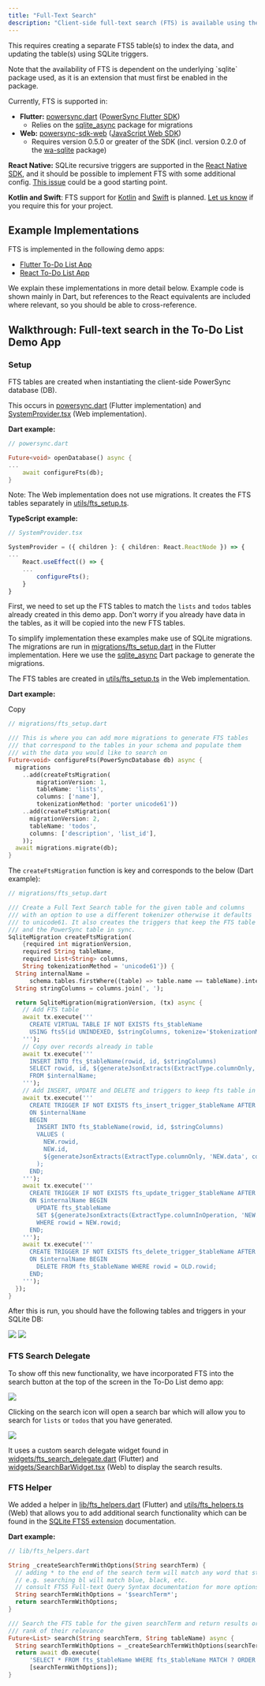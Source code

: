 ```yaml
---
title: "Full-Text Search"
description: "Client-side full-text search (FTS) is available using the [SQLite FTS5 extension](https://www.sqlite.org/fts5.html)."
---
```


This requires creating a separate FTS5 table(s) to index the data, and updating the table(s) using SQLite triggers.

<Note>
  Note that the availability of FTS is dependent on the underlying `sqlite` package used, as it is an extension that must first be enabled in the package.
</Note>

Currently, FTS is supported in:

* **Flutter:** [powersync.dart](https://github.com/powersync-ja/powersync.dart) ([PowerSync Flutter SDK](/client-sdk-references/flutter))
   * Relies on the [sqlite\_async](https://pub.dev/documentation/sqlite_async/latest/) package for migrations
* **Web:** [powersync-sdk-web](https://github.com/powersync-ja/powersync-js/blob/main/packages/web/README.md) ([JavaScript Web SDK](/client-sdk-references/javascript-web))
   * Requires version 0.5.0 or greater of the SDK (incl. version 0.2.0 of the [wa-sqlite](https://github.com/powersync-ja/wa-sqlite) package)

**React Native:** SQLite recursive triggers are supported in the [React Native SDK](/client-sdk-references/react-native-and-expo), and it should be possible to implement FTS with some additional config. [This issue](https://github.com/ospfranco/react-native-quick-sqlite/issues/37) could be a good starting point.

**Kotlin and Swift**: FTS support for [Kotlin](/client-sdk-references/kotlin-multiplatform) and [Swift](/client-sdk-references/swift) is planned. [Let us know](/resources/contact-us) if you require this for your project.

## Example Implementations

FTS is implemented in the following demo apps:

* [Flutter To-Do List App](https://github.com/powersync-ja/powersync.dart/tree/master/demos/supabase-todolist)
* [React To-Do List App](https://github.com/powersync-ja/powersync-js/tree/main/demos/react-supabase-todolist)

We explain these implementations in more detail below. Example code is shown mainly in Dart, but references to the React equivalents are included where relevant, so you should be able to cross-reference.

## Walkthrough: Full-text search in the To-Do List Demo App

### Setup

FTS tables are created when instantiating the client-side PowerSync database (DB).

This occurs in [powersync.dart](https://github.com/powersync-ja/powersync.dart/blob/master/demos/supabase-todolist/lib/powersync.dart#L186) (Flutter implementation) and [SystemProvider.tsx](https://github.com/powersync-ja/powersync-js/blob/main/demos/react-supabase-todolist/src/components/providers/SystemProvider.tsx#L41) (Web implementation).

**Dart example:**

```dart
// powersync.dart

Future<void> openDatabase() async {
...
    await configureFts(db);
}
```

Note: The Web implementation does not use migrations. It creates the FTS tables separately in [utils/fts\_setup.ts](https://github.com/powersync-ja/powersync-js/blob/main/demos/react-supabase-todolist/src/app/utils/fts_setup.ts).

**TypeScript example:**

```ts
// SystemProvider.tsx

SystemProvider = ({ children }: { children: React.ReactNode }) => {
...
    React.useEffect(() => {
    ...
        configureFts();
    }
}
```

First, we need to set up the FTS tables to match the `lists` and `todos` tables already created in this demo app. Don't worry if you already have data in the tables, as it will be copied into the new FTS tables.

To simplify implementation these examples make use of SQLite migrations. The migrations are run in [migrations/fts\_setup.dart](https://github.com/powersync-ja/powersync.dart/blob/master/demos/supabase-todolist/lib/migrations/fts_setup.dart) in the Flutter implementation. Here we use the [sqlite\_async](https://pub.dev/documentation/sqlite_async/latest/) Dart package to generate the migrations.

The FTS tables are created in [utils/fts\_setup.ts](https://github.com/powersync-ja/powersync-js/blob/main/demos/react-supabase-todolist/src/app/utils/fts_setup.ts) in the Web implementation.

**Dart example:**

Copy

```dart
// migrations/fts_setup.dart

/// This is where you can add more migrations to generate FTS tables
/// that correspond to the tables in your schema and populate them
/// with the data you would like to search on
Future<void> configureFts(PowerSyncDatabase db) async {
  migrations
    ..add(createFtsMigration(
        migrationVersion: 1,
        tableName: 'lists',
        columns: ['name'],
        tokenizationMethod: 'porter unicode61'))
    ..add(createFtsMigration(
      migrationVersion: 2,
      tableName: 'todos',
      columns: ['description', 'list_id'],
    ));
  await migrations.migrate(db);
}
```

The `createFtsMigration` function is key and corresponds to the below (Dart example):

```dart
// migrations/fts_setup.dart

/// Create a Full Text Search table for the given table and columns
/// with an option to use a different tokenizer otherwise it defaults
/// to unicode61. It also creates the triggers that keep the FTS table
/// and the PowerSync table in sync.
SqliteMigration createFtsMigration(
    {required int migrationVersion,
    required String tableName,
    required List<String> columns,
    String tokenizationMethod = 'unicode61'}) {
  String internalName =
      schema.tables.firstWhere((table) => table.name == tableName).internalName;
  String stringColumns = columns.join(', ');

  return SqliteMigration(migrationVersion, (tx) async {
    // Add FTS table
    await tx.execute('''
      CREATE VIRTUAL TABLE IF NOT EXISTS fts_$tableName
      USING fts5(id UNINDEXED, $stringColumns, tokenize='$tokenizationMethod');
    ''');
    // Copy over records already in table
    await tx.execute('''
      INSERT INTO fts_$tableName(rowid, id, $stringColumns)
      SELECT rowid, id, ${generateJsonExtracts(ExtractType.columnOnly, 'data', columns)}
      FROM $internalName;
    ''');
    // Add INSERT, UPDATE and DELETE and triggers to keep fts table in sync with table
    await tx.execute('''
      CREATE TRIGGER IF NOT EXISTS fts_insert_trigger_$tableName AFTER INSERT
      ON $internalName
      BEGIN
        INSERT INTO fts_$tableName(rowid, id, $stringColumns)
        VALUES (
          NEW.rowid,
          NEW.id,
          ${generateJsonExtracts(ExtractType.columnOnly, 'NEW.data', columns)}
        );
      END;
    ''');
    await tx.execute('''
      CREATE TRIGGER IF NOT EXISTS fts_update_trigger_$tableName AFTER UPDATE
      ON $internalName BEGIN
        UPDATE fts_$tableName
        SET ${generateJsonExtracts(ExtractType.columnInOperation, 'NEW.data', columns)}
        WHERE rowid = NEW.rowid;
      END;
    ''');
    await tx.execute('''
      CREATE TRIGGER IF NOT EXISTS fts_delete_trigger_$tableName AFTER DELETE
      ON $internalName BEGIN
        DELETE FROM fts_$tableName WHERE rowid = OLD.rowid;
      END;
    ''');
  });
}
```

After this is run, you should have the following tables and triggers in your SQLite DB:
<Frame caption="FTS tables and migrations">
  <img src="/images/usage-4.png"/>
</Frame>

<Frame caption="FTS triggers">
  <img src="/images/usage-5.png"/>
</Frame>


### FTS Search Delegate

To show off this new functionality, we have incorporated FTS into the search button at the top of the screen in the To-Do List demo app:

<Frame>
  <img src="/images/usage-6.avif"/>
</Frame>

Clicking on the search icon will open a search bar which will allow you to search for `lists` or `todos` that you have generated.

<Frame caption="Example of searching">
  <img src="/images/usage-7.png"/>
</Frame>

It uses a custom search delegate widget found in [widgets/fts\_search\_delegate.dart](https://github.com/powersync-ja/powersync.dart/blob/master/demos/supabase-todolist/lib/widgets/fts_search_delegate.dart) (Flutter) and [widgets/SearchBarWidget.tsx](https://github.com/powersync-ja/powersync-js/blob/main/demos/react-supabase-todolist/src/components/widgets/SearchBarWidget.tsx) (Web) to display the search results.

### FTS Helper

We added a helper in [lib/fts\_helpers.dart](https://github.com/powersync-ja/powersync.dart/blob/master/demos/supabase-todolist/lib/fts_helpers.dart) (Flutter) and [utils/fts\_helpers](https://github.com/powersync-ja/powersync-js/blob/main/demos/react-supabase-todolist/src/app/utils/fts_helpers.ts)[.ts](https://github.com/powersync-ja/powersync-js/blob/main/demos/react-supabase-todolist/src/app/utils/fts_helpers.ts) (Web) that allows you to add additional search functionality which can be found in the [SQLite FTS5 extension](https://www.sqlite.org/fts5.html) documentation.

**Dart example:**

```dart
// lib/fts_helpers.dart

String _createSearchTermWithOptions(String searchTerm) {
  // adding * to the end of the search term will match any word that starts with the search term
  // e.g. searching bl will match blue, black, etc.
  // consult FTS5 Full-text Query Syntax documentation for more options
  String searchTermWithOptions = '$searchTerm*';
  return searchTermWithOptions;
}

/// Search the FTS table for the given searchTerm and return results ordered by the
/// rank of their relevance
Future<List> search(String searchTerm, String tableName) async {
  String searchTermWithOptions = _createSearchTermWithOptions(searchTerm);
  return await db.execute(
      'SELECT * FROM fts_$tableName WHERE fts_$tableName MATCH ? ORDER BY rank',
      [searchTermWithOptions]);
}
```
